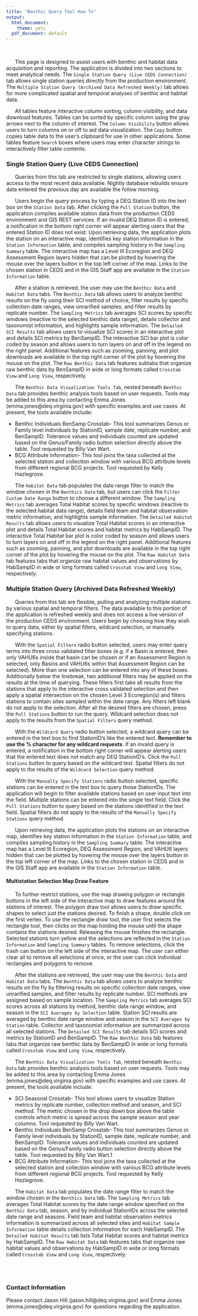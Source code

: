 ```yaml
---
title: "Benthic Query Tool How To"
output:
  html_document:
    theme: yeti
  pdf_document: default
---
```


<br>

&nbsp;&nbsp;&nbsp;&nbsp;&nbsp;&nbsp;This page is designed to assist users with benthic and habitat data acquisition and reporting. The application is divided into two sections to meet analytical needs. The `Single Station Query (Live CEDS Connection)` tab allows single station queries directly from the production environment. The `Multiple Station Query (Archived Data Refreshed Weekly)` tab allows for more complicated spatial and temporal analyses of benthic and habitat data.

&nbsp;&nbsp;&nbsp;&nbsp;&nbsp;&nbsp;All tables feature interactive column sorting, column visibility, and data download features. Tables can be sorted by specific column using the gray arrows next to the column of interest. The `Column Visibility` button allows users to turn columns on or off to aid data visualization. The `Copy` button copies table data to the user's clipboard for use in other applications. Some tables feature `Search` boxes where users may enter character strings to interactively filter table contents. 

### Single Station Query (Live CEDS Connection)

&nbsp;&nbsp;&nbsp;&nbsp;&nbsp;&nbsp;Queries from this tab are restricted to single stations, allowing users access to the most recent data available. Nightly database rebuilds ensure data entered the previous day are available the follow morning.

&nbsp;&nbsp;&nbsp;&nbsp;&nbsp;&nbsp;Users begin the query process by typing a DEQ Station ID into the text box on the `Station Data` tab. After clicking the `Pull Station` button, the application compiles available station data from the production CEDS environment and GIS REST services. If an invalid DEQ Station ID is entered, a notification in the bottom right corner will appear alerting users that the entered Station ID does not exist. Upon retrieving data, the application plots the station on an interactive map, identifies key station information in the `Station Information` table, and compiles sampling history in the `Sampling Summary` table. The interactive map has a Level III Ecoregion and DEQ Assessment Region layers hidden that can be plotted by hovering the mouse over the layers button in the top left corner of the map. Links to the chosen station in CEDS and in the GIS Staff app are available in the `Station Information` table.

&nbsp;&nbsp;&nbsp;&nbsp;&nbsp;&nbsp;After a station is retrieved, the user may use the `Benthic Data` and `Habitat Data` tabs. The `Benthic Data` tab allows users to analyze benthic results on the fly using their SCI method of choice, filter results by specific collection date ranges, view unrarified samples, and filter results by replicate number. The `Sampling Metrics` tab averages SCI scores by specific windows (reactive to the selected benthic data range), details collector and taxonomist information, and highlights sample information. The `Detailed SCI Results` tab allows users to visualize SCI scores in an interactive plot and details SCI metrics by BenSampID. The interactive SCI bar plot is color coded by season and allows users to turn layers on and off in the legend on the right panel. Additional features such as zooming, panning, and plot downloads are available in the top right corner of the plot by hovering the mouse on the plot. The `Raw Benthic Data` tab features subtabs that organize raw benthic data by BenSampID in wide or long formats called `Crosstab View` and `Long View`, respectively.

&nbsp;&nbsp;&nbsp;&nbsp;&nbsp;&nbsp;The `Benthic Data Visualization Tools Tab`, nested beneath `Benthic Data` tab provides benthic analysis tools based on user requests. Tools may be added to this area by contacting Emma Jones (emma.jones@deq.virginia.gov) with specific examples and use cases. At present, the tools available include:

* Benthic Individuals BenSamp Crosstab- This tool summarizes Genus or Family level individuals by StationID, sample date, replicate number, and BenSampID. Tolerance values and individuals counted are updated based on the Genus/Family radio button selection directly above the table. Tool requested by Billy Van Wart.
* BCG Attribute Information- This tool joins the taxa collected at the selected station and collection window with various BCG attribute levels from different regional BCG projects. Tool requested by Kelly Hazlegrove.

&nbsp;&nbsp;&nbsp;&nbsp;&nbsp;&nbsp;The `Habitat Data` tab populates the date range filter to match the window chosen in the `Benthics Data` tab, but users can click the `Filter Custom Date Range` button to choose a different window. The `Sampling Metrics` tab averages Total Habitat scores by specific windows (reactive to the selected habitat data range), details field team and habitat observation metric information, and highlights sample information. The `Detailed Habitat Results` tab allows users to visualize Total Habitat scores in an interactive plot and details Total Habitat scores and habitat metrics by HabSampID. The interactive Total Habitat bar plot is color coded by season and allows users to turn layers on and off in the legend on the right panel. Additional features such as zooming, panning, and plot downloads are available in the top right corner of the plot by hovering the mouse on the plot. The `Raw Habitat Data` tab features tabs that organize raw habitat values and observations by HabSampID in wide or long formats called `Crosstab View` and `Long View`, respectively.



### Multiple Station Query (Archived Data Refreshed Weekly)

&nbsp;&nbsp;&nbsp;&nbsp;&nbsp;&nbsp;Queries from this tab are flexible, pulling and analyzing multiple stations by various spatial and temporal filters. The data available to this portion of the application is refreshed weekly and does not access a live version of the production CEDS environment. Users begin by choosing how they wish to query data, either by spatial filters, wildcard selection, or manually specifying stations.

&nbsp;&nbsp;&nbsp;&nbsp;&nbsp;&nbsp;With the `Spatial Filters` radio button selected, users may enter query terms into three cross validated filter boxes (e.g. if a Basin is entered, then only VAHU6s inside that basin can be chosen or if an Assessment Region is selected, only Basins and VAHU6s within that Assessment Region can be selected). More than one selection can be entered into any of these boxes. Additionally below the linebreak, two additional filters may be applied on the results at the time of querying. These filters first take all results from the stations that apply to the interactive cross validated selection and then apply a spatial intersection on the chosen Level 3 Ecoregion(s) and filters stations to contain sites sampled within the date range. Any filters left blank do not apply to the selection. After all the desired filters are chosen, press the `Pull Stations` button to run the query. Wildcard selection does not apply to the results from the `Spatial Filters` query method.

&nbsp;&nbsp;&nbsp;&nbsp;&nbsp;&nbsp;With the `Wildcard Query` radio button selected, a wildcard query can be entered in the text box to find StationID's like the entered text. **Remember to use the % character for any wildcard requests**. If an invalid query is entered, a notification in the bottom right corner will appear alerting users that the entered text does not match any DEQ StationID's. Click the `Pull Stations` button to query based on the wildcard text. Spatial filters do not apply to the results of the `Wildcard Selection` query method.

&nbsp;&nbsp;&nbsp;&nbsp;&nbsp;&nbsp;With the `Manually Specify Stations` radio button selected, specific stations can be entered in the text box to query those StationIDs. The application will begin to filter available stations based on user input text into the field. Multiple stations can be entered into the single text field. Click the `Pull Stations` button to query based on the stations identified in the text field. Spatial filters do not apply to the results of the `Manually Specify Stations` query method.


&nbsp;&nbsp;&nbsp;&nbsp;&nbsp;&nbsp;Upon retrieving data, the application plots the stations on an interactive map, identifies key station information in the `Station Information` table, and compiles sampling history in the `Sampling Summary` table. The interactive map has a Level III Ecoregion, DEQ Assessment Region, and VAHU6 layers hidden that can be plotted by hovering the mouse over the layers button in the top left corner of the map. Links to the chosen station in CEDS and in the GIS Staff app are available in the `Station Information` table. 

#### Multistation Selection Map Draw Feature

&nbsp;&nbsp;&nbsp;&nbsp;&nbsp;&nbsp;To further restrict stations, use the map drawing polygon or rectangle buttons in the left side of the interactive map to draw features around the stations of interest. The polygon draw tool allows users to draw specific shapes to select just the stations desired. To finish a shape, double click on the first vertex. To use the rectangle draw tool, the user first selects the rectangle tool, then clicks on the map holding the mouse until the shape contains the stations desired. Releasing the mouse finishes the rectangle. Selected stations turn yellow and the selections are reflected in the `Station Information` and `Sampling Summary` tables. To remove selections, click the trash can button on the left side of the interactive map. The user can either clear all to remove all selections at once, or the user can click individual rectangles and polygons to remove. 

&nbsp;&nbsp;&nbsp;&nbsp;&nbsp;&nbsp;After the stations are retrieved, the user may use the `Benthic Data` and `Habitat Data` tabs. The `Benthic Data` tab allows users to analyze benthic results on the fly by filtering results on specific collection date ranges, view unrarified samples, and filter results by replicate number. SCI methods are assigned based on sample location. The `Sampling Metrics` tab averages SCI scores across all stations by method, benthic date range window, and season in the `SCI Averages by Selection` table. Station SCI results are averaged by benthic date range window and season in the `SCI Averages by Station` table. Collector and taxonomist information are summarized across all selected stations. The `Detailed SCI Results` tab details SCI scores and metrics by StationID and BenSampID. The `Raw Benthic Data` tab features tabs that organize raw benthic data by BenSampID in wide or long formats called `Crosstab View` and `Long View`, respectively.

&nbsp;&nbsp;&nbsp;&nbsp;&nbsp;&nbsp;The `Benthic Data Visualization Tools Tab`, nested beneath `Benthic Data` tab provides benthic analysis tools based on user requests. Tools may be added to this area by contacting Emma Jones (emma.jones@deq.virginia.gov) with specific examples and use cases. At present, the tools available include:

* SCI Seasonal Crosstab- This tool allows users to visualize Station metrics by replicate number, collection method and season, and SCI method. The metric chosen in the drop down box above the table controls which metric is spread across the sample season and year columns. Tool requested by Billy Van Wart.
* Benthic Individuals BenSamp Crosstab- This tool summarizes Genus or Family level individuals by StationID, sample date, replicate number, and BenSampID. Tolerance values and individuals counted are updated based on the Genus/Family radio button selection directly above the table. Tool requested by Billy Van Wart.1
* BCG Attribute Information- This tool joins the taxa collected at the selected station and collection window with various BCG attribute levels from different regional BCG projects. Tool requested by Kelly Hazlegrove.

&nbsp;&nbsp;&nbsp;&nbsp;&nbsp;&nbsp;The `Habitat Data` tab populates the date range filter to match the window chosen in the `Benthics Data` tab. The `Sampling Metrics` tab averages Total Habitat scores by the date range window specified on the `Benthic Data` tab, season, and by individual StationIDs across the selected date range and seasons.  Field team and habitat observation metrics information is summarized across all selected sites and `Habitat Sample Information` table details collection information for each HabSampID. The `Detailed Habitat Results` tab lists Total Habitat scores and habitat metrics by HabSampID. The `Raw Habitat Data` tab features tabs that organize raw habitat values and observations by HabSampID in wide or long formats called `Crosstab View` and `Long View`, respectively.

<br><br>

### Contact Information

Please contact Jason Hill (jason.hill@deq.virginia.gov) and Emma Jones (emma.jones@deq.virginia.gov) for questions regarding the application.

<br><br><br>